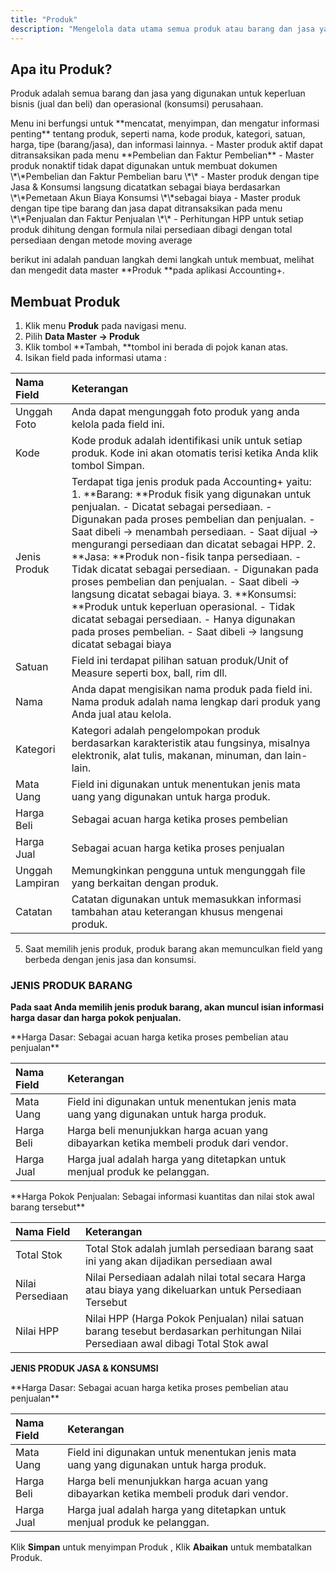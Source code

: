 ```yaml
---
title: "Produk"
description: "Mengelola data utama semua produk atau barang dan jasa yang dijual atau digunakan dalam operasional perusahaan."
---
```


## Apa itu Produk?

Produk adalah semua barang dan jasa yang digunakan  untuk keperluan bisnis (jual dan beli) dan operasional (konsumsi) perusahaan.

<Info>
  Menu ini berfungsi untuk **mencatat, menyimpan, dan mengatur informasi penting** tentang produk, seperti nama, kode produk, kategori, satuan, harga, tipe (barang/jasa), dan informasi lainnya.
</Info>

<Warning>
  - Master produk aktif dapat ditransaksikan pada menu **Pembelian dan Faktur Pembelian**
  - Master produk nonaktif tidak dapat digunakan untuk membuat dokumen \*\*Pembelian dan Faktur Pembelian baru \*\*
  - Master produk dengan tipe Jasa & Konsumsi langsung dicatatkan sebagai biaya berdasarkan \*\*Pemetaan Akun Biaya Konsumsi \*\*sebagai biaya
  - Master produk dengan tipe tipe barang dan jasa dapat ditransaksikan pada menu \*\*Penjualan dan Faktur Penjualan \*\*
  - Perhitungan HPP untuk setiap produk dihitung dengan formula nilai persediaan dibagi dengan total persediaan dengan metode moving average
</Warning>

berikut ini adalah panduan langkah demi langkah untuk membuat, melihat dan mengedit data master \*\*Produk \*\*pada aplikasi Accounting\+.

## Membuat Produk

1. Klik menu **Produk** pada navigasi menu.
2. Pilih **Data Master → Produk**
3. Klik tombol \*\*Tambah, \*\*tombol ini berada di pojok kanan atas.
4. Isikan field pada informasi utama :

| Nama Field      | Keterangan                                                                                                                                                                                                                                                                                                                                                                                                                                                                                                                                                                                                                                                                                              |
| :-------------- | :------------------------------------------------------------------------------------------------------------------------------------------------------------------------------------------------------------------------------------------------------------------------------------------------------------------------------------------------------------------------------------------------------------------------------------------------------------------------------------------------------------------------------------------------------------------------------------------------------------------------------------------------------------------------------------------------------ |
| Unggah Foto     | Anda dapat mengunggah foto produk yang anda kelola pada field ini.                                                                                                                                                                                                                                                                                                                                                                                                                                                                                                                                                                                                                                      |
| Kode            | Kode produk adalah identifikasi unik untuk setiap produk. Kode ini akan otomatis terisi ketika Anda klik tombol Simpan.                                                                                                                                                                                                                                                                                                                                                                                                                                                                                                                                                                                 |
| Jenis Produk    | Terdapat tiga jenis produk pada Accounting\+ yaitu:  1. **Barang: **Produk fisik yang digunakan untuk penjualan.    - Dicatat sebagai persediaan.    - Digunakan pada proses pembelian dan penjualan.    - Saat dibeli → menambah persediaan.    - Saat dijual → mengurangi persediaan dan dicatat sebagai HPP. 2. **Jasa: **Produk non-fisik tanpa persediaan.    - Tidak dicatat sebagai persediaan.    - Digunakan pada proses pembelian dan penjualan.    - Saat dibeli → langsung dicatat sebagai biaya. 3. **Konsumsi: **Produk untuk keperluan operasional.    - Tidak dicatat sebagai persediaan.    - Hanya digunakan pada proses pembelian.    - Saat dibeli → langsung dicatat sebagai biaya |
| Satuan          | Field ini terdapat pilihan satuan produk/Unit of Measure seperti box, ball, rim dll.                                                                                                                                                                                                                                                                                                                                                                                                                                                                                                                                                                                                                    |
| Nama            | Anda dapat mengisikan nama produk pada field ini. Nama produk adalah nama lengkap dari produk yang Anda jual atau kelola.                                                                                                                                                                                                                                                                                                                                                                                                                                                                                                                                                                               |
| Kategori        | Kategori adalah pengelompokan produk berdasarkan karakteristik atau fungsinya, misalnya elektronik, alat tulis, makanan, minuman, dan lain-lain.                                                                                                                                                                                                                                                                                                                                                                                                                                                                                                                                                        |
| Mata Uang       | Field ini digunakan untuk menentukan jenis mata uang yang digunakan untuk harga produk.                                                                                                                                                                                                                                                                                                                                                                                                                                                                                                                                                                                                                 |
| Harga Beli      | Sebagai acuan harga ketika proses pembelian                                                                                                                                                                                                                                                                                                                                                                                                                                                                                                                                                                                                                                                             |
| Harga Jual      | Sebagai acuan harga ketika proses penjualan                                                                                                                                                                                                                                                                                                                                                                                                                                                                                                                                                                                                                                                             |
| Unggah Lampiran | Memungkinkan pengguna untuk mengunggah file yang berkaitan dengan produk.                                                                                                                                                                                                                                                                                                                                                                                                                                                                                                                                                                                                                               |
| Catatan         | Catatan digunakan untuk memasukkan informasi tambahan atau keterangan khusus mengenai produk.                                                                                                                                                                                                                                                                                                                                                                                                                                                                                                                                                                                                           |

5. Saat memilih jenis produk, produk barang akan memunculkan field yang berbeda dengan jenis jasa dan konsumsi.

### **JENIS PRODUK BARANG**

**Pada saat Anda memilih jenis produk barang, akan muncul isian informasi harga dasar dan harga pokok penjualan.**

<Info>
  **Harga Dasar: Sebagai acuan harga ketika proses pembelian atau penjualan**
</Info>

| Nama Field | Keterangan                                                                              |
| :--------- | :-------------------------------------------------------------------------------------- |
| Mata Uang  | Field ini digunakan untuk menentukan jenis mata uang yang digunakan untuk harga produk. |
| Harga Beli | Harga beli menunjukkan harga acuan yang dibayarkan ketika membeli produk dari vendor.   |
| Harga Jual | Harga jual adalah harga yang ditetapkan untuk menjual produk ke pelanggan.              |

<Info>
  **Harga Pokok Penjualan: Sebagai informasi kuantitas dan nilai stok awal barang tersebut**
</Info>

| Nama Field       | Keterangan                                                                                                                         |
| :--------------- | :--------------------------------------------------------------------------------------------------------------------------------- |
| Total Stok       | Total Stok adalah jumlah persediaan barang saat ini yang akan dijadikan persediaan awal                                            |
| Nilai Persediaan | Nilai Persediaan adalah nilai total secara Harga atau biaya yang dikeluarkan untuk Persediaan Tersebut                             |
| Nilai HPP        | Nilai HPP (Harga Pokok Penjualan) nilai satuan barang tesebut berdasarkan perhitungan Nilai Persediaan awal dibagi Total Stok awal |

**JENIS PRODUK JASA & KONSUMSI**

<Info>
  **Harga Dasar: Sebagai acuan harga ketika proses pembelian atau penjualan**
</Info>

| Nama Field | Keterangan                                                                              |
| :--------- | :-------------------------------------------------------------------------------------- |
| Mata Uang  | Field ini digunakan untuk menentukan jenis mata uang yang digunakan untuk harga produk. |
| Harga Beli | Harga beli menunjukkan harga acuan yang dibayarkan ketika membeli produk dari vendor.   |
| Harga Jual | Harga jual adalah harga yang ditetapkan untuk menjual produk ke pelanggan.              |

Klik **Simpan** untuk menyimpan Produk , Klik **Abaikan** untuk membatalkan Produk. 